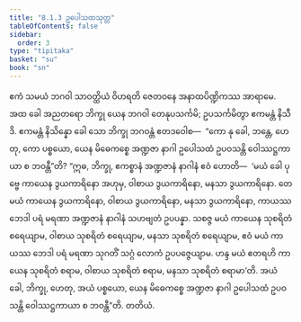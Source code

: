 ```yaml
---
title: "8.1.3 ဥပေါသထသုတ္တ"
tableOfContents: false
sidebar:
  order: 3
type: "tipitaka"
basket: "su"
book: "sn"
---
```



<DynamicBreadcrumb />

<Division number="344" book="sn" e="ch" v="18" p="329">

<Paragraph number="1155" book="sn">
ဧကံ သမယံ ဘဂဝါ သာဝတ္ထိယံ ဝိဟရတိ ဇေတဝနေ အနာထပိဏ္ဍိကဿ အာရာမေ. အထ ခေါ အညတရော ဘိက္ခု ယေန ဘဂဝါ တေနုပသင်္ကမိ; ဥပသင်္ကမိတွာ ဧကမန္တံ နိသီဒိ. ဧကမန္တံ နိသိန္နော ခေါ သော ဘိက္ခု ဘဂဝန္တံ ဧတဒဝေါစ—  “ကော နု ခေါ, ဘန္တေ, ဟေတု, ကော ပစ္စယော, ယေန မိဓေကစ္စေ အဏ္ဍဇာ နာဂါ ဥပေါသထံ ဥပဝသန္တိ ဝေါဿဋ္ဌကာယာ စ ဘဝန္တီ”တိ?
</Paragraph>

<Paragraph number="1156" book="sn">
“ဣဓ, ဘိက္ခု, ဧကစ္စာနံ အဏ္ဍဇာနံ နာဂါနံ ဧဝံ ဟောတိ—  ‘မယံ ခေါ ပုဗ္ဗေ ကာယေန ဒွယကာရိနော အဟုမှ, ဝါစာယ ဒွယကာရိနော, မနသာ ဒွယကာရိနော. တေ မယံ ကာယေန ဒွယကာရိနော, ဝါစာယ ဒွယကာရိနော, မနသာ ဒွယကာရိနော, ကာယဿ ဘေဒါ ပရံ မရဏာ အဏ္ဍဇာနံ နာဂါနံ သဟဗျတံ ဥပပန္နာ. သစဇ္ဇ မယံ ကာယေန သုစရိတံ စရေယျာမ, ဝါစာယ သုစရိတံ စရေယျာမ, မနသာ သုစရိတံ စရေယျာမ, ဧဝံ မယံ ကာယဿ ဘေဒါ ပရံ မရဏာ သုဂတိံ သဂ္ဂံ လောကံ ဥပပဇ္ဇေယျာမ. ဟန္ဒ မယံ ဧတရဟိ ကာယေန သုစရိတံ စရာမ, ဝါစာယ သုစရိတံ စရာမ, မနသာ သုစရိတံ စရာမာ’တိ. အယံ ခေါ, ဘိက္ခု, ဟေတု, အယံ ပစ္စယော, ယေန မိဓေကစ္စေ အဏ္ဍဇာ နာဂါ ဥပေါသထံ ဥပဝသန္တိ ဝေါဿဋ္ဌကာယာ စ ဘဝန္တီ”တိ.

</Paragraph>
</Division>

<Paragraph number="1157" type="center" book="sn">
တတိယံ.
</Paragraph>